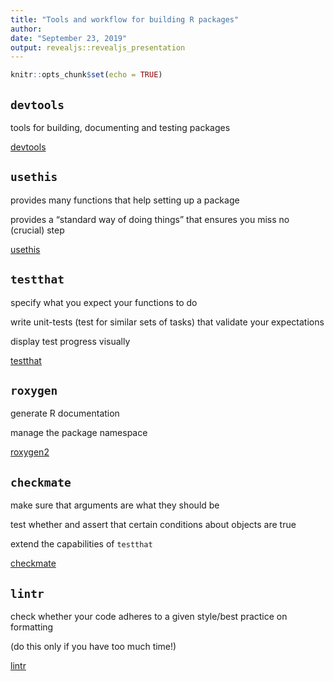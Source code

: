 ```yaml
---
title: "Tools and workflow for building R packages"
author: 
date: "September 23, 2019"
output: revealjs::revealjs_presentation
---
```



```r
knitr::opts_chunk$set(echo = TRUE)
```

## `devtools`

tools for building, documenting and testing packages

[devtools](https://cran.r-project.org/web/packages/devtools)


## `usethis`

provides many functions that help setting up a package

provides a "standard way of doing things" that ensures you miss no (crucial) step

[usethis](https://cran.r-project.org/web/packages/usethis/)


## `testthat`

specify what you expect your functions to do

write unit-tests (test for similar sets of tasks) that validate your expectations

display test progress visually

[testthat](https://cran.r-project.org/web/packages/testthat/)


## `roxygen`

generate R documentation

manage the package namespace

[roxygen2](https://cran.r-project.org/web/packages/roxygen2/)


## `checkmate`

make sure that arguments are what they should be

test whether and assert that certain conditions about objects are true

extend the capabilities of `testthat`

[checkmate](https://cran.r-project.org/web/packages/checkmate/)

## `lintr`

check whether your code adheres to a given style/best practice on formatting

(do this only if you have too much time!)

[lintr](https://cran.r-project.org/web/packages/lintr/index.html)
